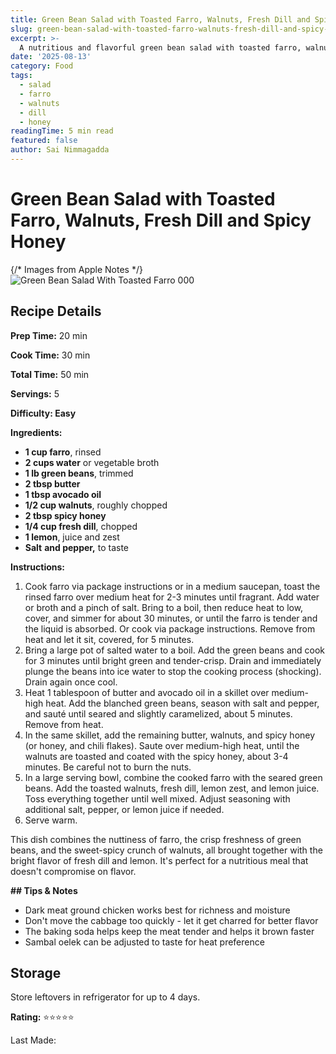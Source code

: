 ```yaml
---
title: Green Bean Salad with Toasted Farro, Walnuts, Fresh Dill and Spicy…
slug: green-bean-salad-with-toasted-farro-walnuts-fresh-dill-and-spicy-honey
excerpt: >-
  A nutritious and flavorful green bean salad with toasted farro, walnuts, fresh dill, and a spicy honey dressing.
date: '2025-08-13'
category: Food
tags:
  - salad
  - farro
  - walnuts
  - dill
  - honey
readingTime: 5 min read
featured: false
author: Sai Nimmagadda
---
```

# Green Bean Salad with Toasted Farro, Walnuts, Fresh Dill and Spicy Honey

{/* Images from Apple Notes */}
![Green Bean Salad With Toasted Farro 000](/images/articles/green-bean-salad-with-toasted-farro-000.jpg)


## Recipe Details

**Prep Time:** 20 min

**Cook Time:** 30 min

**Total Time:** 50 min

**Servings:** 5

**Difficulty: Easy**

**Ingredients:**

- **1 cup farro**, rinsed
- **2 cups water** or vegetable broth
- **1 lb green beans**, trimmed
- **2 tbsp butter**
- **1 tbsp avocado oil**
- **1/2 cup walnuts**, roughly chopped
- **2 tbsp spicy honey**
- **1/4 cup fresh dill**, chopped
- **1 lemon**, juice and zest
- **Salt** **and pepper,** to taste

**Instructions:**

1. Cook farro via package instructions or in a medium saucepan, toast the rinsed farro over medium heat for 2-3 minutes until fragrant. Add water or broth and a pinch of salt. Bring to a boil, then reduce heat to low, cover, and simmer for about 30 minutes, or until the farro is tender and the liquid is absorbed. Or cook via package instructions. Remove from heat and let it sit, covered, for 5 minutes.
2. Bring a large pot of salted water to a boil. Add the green beans and cook for 3 minutes until bright green and tender-crisp. Drain and immediately plunge the beans into ice water to stop the cooking process (shocking). Drain again once cool.
3. Heat 1 tablespoon of butter and avocado oil in a skillet over medium-high heat. Add the blanched green beans, season with salt and pepper, and sauté until seared and slightly caramelized, about 5 minutes. Remove from heat.
4. In the same skillet, add the remaining butter, walnuts, and spicy honey (or honey, and chili flakes). Saute over medium-high heat, until the walnuts are toasted and coated with the spicy honey, about 3-4 minutes. Be careful not to burn the nuts.
5. In a large serving bowl, combine the cooked farro with the seared green beans. Add the toasted walnuts, fresh dill, lemon zest, and lemon juice. Toss everything together until well mixed. Adjust seasoning with additional salt, pepper, or lemon juice if needed.
6. Serve warm.

This dish combines the nuttiness of farro, the crisp freshness of green beans, and the sweet-spicy crunch of walnuts, all brought together with the bright flavor of fresh dill and lemon. It's perfect for a nutritious meal that doesn't compromise on flavor.

**## Tips & Notes**

- Dark meat ground chicken works best for richness and moisture
- Don't move the cabbage too quickly - let it get charred for better flavor
- The baking soda helps keep the meat tender and helps it brown faster
- Sambal oelek can be adjusted to taste for heat preference

## Storage

Store leftovers in refrigerator for up to 4 days.

**Rating:** ⭐⭐⭐⭐⭐

Last Made:

